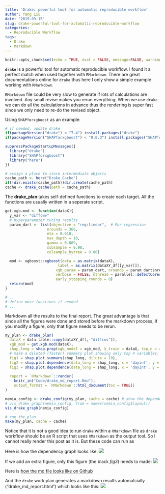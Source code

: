 ```yaml
---
title: 'Drake: powerful tool for automatic reproducible workflow'
author: Yang Liu
date: '2019-09-15'
slug: drake-powerful-tool-for-automatic-reproducible-workflow
categories: 
  - Reproducible Workflow
tags:
  - Drake
  - Markdown
---
```



```r
knitr::opts_chunk$set(echo = TRUE, eval = FALSE, message=FALSE, warning=FALSE)
```


**`drake`** is a powerful tool for automatic reproducible workflow. I found it a perfect match when used together with `RMarkdown`. There are great documentations online for `drake` thus here I only show a simple example working with `RMarkdown`.   

`RMarkdown` file could be very slow to generate if lots of calculations are involved. Any small revise makes you rerun everything. When we use `drake` we can do all the calculations in advance thus the rendering is super fast since we only need to re-do the revised object. 

Using `SHAPforxgboost` as an example:

```r
# if needed, update drake
if(packageVersion("drake") < "7.4") install.packages("drake")
if(packageVersion("SHAPforxgboost") < "0.0.3") install.packages("SHAPforxgboost")

suppressPackageStartupMessages({
  library("drake")
  library("SHAPforxgboost")
  library("here")
})

# assign a place to store intermediate objects
cache_path <- here("Drake_Cache")
if(!dir.exists(cache_path))dir.create(cache_path)
cache <- drake_cache(path = cache_path)

```

The **drake_plan** takes self-defined functions to create each target. All the functions are usually written in a seperate script. 
```r
get.xgb.mod <- function(dataX){
  y_var <- "diffcwv" 
  # hyperparameter tuning results
  param_dart <- list(objective = "reg:linear",  # For regression
                   nrounds = 366,
                   eta = 0.018,
                   max_depth = 10,
                   gamma = 0.009,
                   subsample = 0.98,
                   colsample_bytree = 0.86)

  mod <- xgboost::xgboost(data = as.matrix(dataX), 
                        label = as.matrix(dataXY_df[[y_var]]), 
                       xgb_param = param_dart, nrounds = param_dart$nrounds,
                       verbose = FALSE, nthread = parallel::detectCores() - 2,
                       early_stopping_rounds = 8)
  return(mod)
}

# ...
# define more functions if needed
# ...
```

Markdown all the results to the final report. The great advantage is that since all the figures were done and stored before the markdown process, if you modify a figure, only that figure needs to be rerun.



```r
my_plan <- drake_plan(
  dataX = data.table::copy(dataXY_df[,-"diffcwv"]),
  xgb_mod = get.xgb.mod(dataX),
  shap_long = shap.prep(xgb_model = xgb_mod, X_train = dataX, top_n = 4),
  # make a diluted (faster) summary plot showing only top 4 variables:
  fig1 = shap.plot.summary(shap_long, dilute = 10),
  fig2 = shap.plot.dependence(data_long = shap_long, x = 'dayint', y = 'dayint', color_feature = 'Column_WV'),
  fig3 = shap.plot.dependence(data_long = shap_long, x = 'dayint', y = 'Column_WV', color_feature = 'Column_WV'),
  
  report = `RMarkdown`::render(
    knitr_in("Code/drake_md_report.Rmd"),
    output_format = `RMarkdown`::html_document(toc = TRUE))
)

nemia_config <- drake_config(my_plan, cache = cache) # show the dependency
# vis_drake_graph(nemia_config, from = names(nemia_config$layout))
vis_drake_graph(nemia_config)

# run the plan
make(my_plan, cache = cache)
```

Notice that it is not a good idea to run `drake` within a `RMarkdown` file as `drake` workflow should be an R script that uses `RMarkdown` as the output tool. So I cannot really render this post as it is. But these code can run as 

Here is how the dependency graph looks like:
![](/post/2019-09-15-drake-powerful-tool-for-automatic-reproducible-workflow_files/dependency plot.PNG)

If we add an extra figure, only this figure (the black _fig3_) needs to made:
![](/post/2019-09-15-drake-powerful-tool-for-automatic-reproducible-workflow_files/dependency plot2.PNG)

Here is [how the md file looks like on Github](https://github.com/liuyanguu/Blogdown/blob/master/hugo-xmag/Code/drake_md_report.Rmd)  

And the `drake` work plan generates a markdown results automatcially ("drake_md_report.html") which looks like this: 
![](/post/2019-09-15-drake-powerful-tool-for-automatic-reproducible-workflow_files/md_report.PNG)